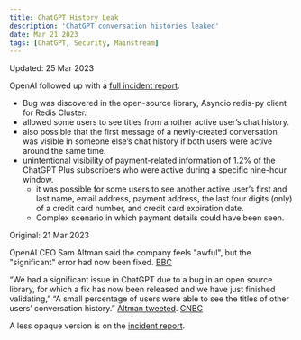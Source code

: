 ```yaml
---
title: ChatGPT History Leak
description: 'ChatGPT conversation histories leaked'
date: Mar 21 2023
tags: [ChatGPT, Security, Mainstream]
---
```


Updated: 25 Mar 2023

OpenAI followed up with a [full incident report](https://openai.com/blog/march-20-chatgpt-outage).

- Bug was discovered in the open-source library, Asyncio redis-py client for Redis Cluster.
- allowed some users to see titles from another active user’s chat history.
- also possible that the first message of a newly-created conversation was visible in someone else’s chat history if both users were active around the same time.
- unintentional visibility of payment-related information of 1.2% of the ChatGPT Plus subscribers who were active during a specific nine-hour window.
  - it was possible for some users to see another active user’s first and last name, email address, payment address, the last four digits (only) of a credit card number, and credit card expiration date.
  - Complex scenario in which payment details could have been seen.

Original: 21 Mar 2023

OpenAI CEO Sam Altman said the company feels "awful", but the "significant" error had now been fixed. [BBC][2]

“We had a significant issue in ChatGPT due to a bug in an open source library, for which a fix has now been released and we have just finished validating,”
“A small percentage of users were able to see the titles of other users’ conversation history.” [Altman tweeted][3]. [CNBC][4]

A less opaque version is on the [incident report][5].

[2]: https://www.bbc.co.uk/news/technology-65047304 'BBC'
[3]: https://twitter.com/sama/status/1638635717462200320?s=20
[4]: https://www.cnbc.com/2023/03/23/openai-ceo-says-a-bug-allowed-some-chatgpt-to-see-others-chat-titles.html
[5]: https://status.openai.com/incidents/jq9232rcmktd
